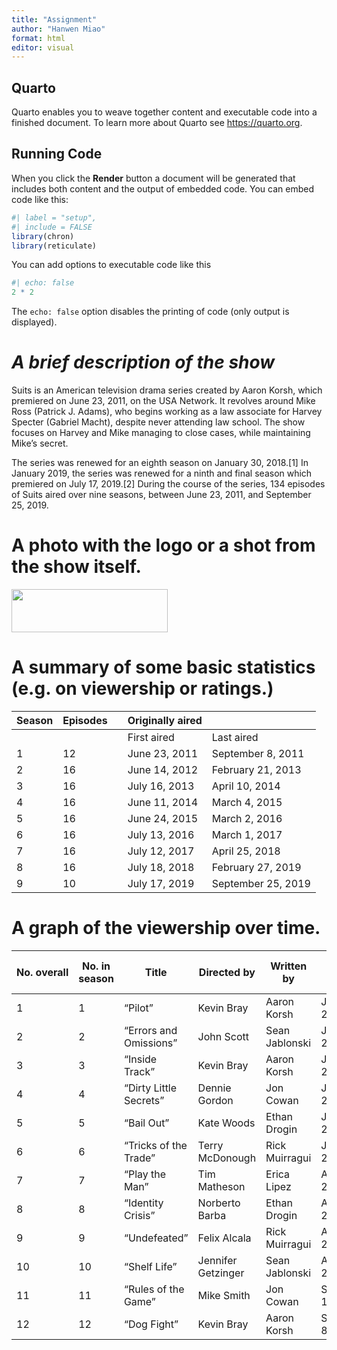 ```yaml
---
title: "Assignment"
author: "Hanwen Miao"
format: html
editor: visual
---
```


## Quarto

Quarto enables you to weave together content and executable code into a finished document. To learn more about Quarto see <https://quarto.org>.

## Running Code

When you click the **Render** button a document will be generated that includes both content and the output of embedded code. You can embed code like this:

```r
#| label = "setup",
#| include = FALSE
library(chron)
library(reticulate)
```

You can add options to executable code like this

```r
#| echo: false
2 * 2
```

The `echo: false` option disables the printing of code (only output is displayed).

# ***A brief description of the show***
Suits is an American television drama series created by Aaron Korsh,   which premiered on June 23,  2011,   on the USA Network.  It revolves around Mike Ross (Patrick J. Adams),  who begins working as a law associate for Harvey Specter (Gabriel Macht),  despite never attending law school.  The show focuses on Harvey and Mike managing to close cases,  while maintaining Mike's secret.

The series was renewed for an eighth season on January 30, 2018.[1] In January 2019, the series was renewed for a ninth and final season which premiered on July 17, 2019.[2] During the course of the series, 134 episodes of Suits aired over nine seasons, between June 23, 2011, and September 25, 2019.

# A photo with the logo or a shot from the show itself.


<img src="//upload.wikimedia.org/wikipedia/commons/thumb/c/cc/Suits_Logo.png/250px-Suits_Logo.png" decoding="async" width="250" height="69" class="mw-file-element" srcset="//upload.wikimedia.org/wikipedia/commons/thumb/c/cc/Suits_Logo.png/375px-Suits_Logo.png 1.5x, //upload.wikimedia.org/wikipedia/commons/thumb/c/cc/Suits_Logo.png/500px-Suits_Logo.png 2x" data-file-width="941" data-file-height="258">

# A summary of some basic statistics (e.g. on viewership or ratings.)

| Season | Episodes |   | Originally aired |                    |
|--------|----------|---|------------------|--------------------|
|        |          |   | First aired      | Last aired         |
|  1     | 12       |   | June 23, 2011    | September 8, 2011  |
|  2     | 16       |   | June 14, 2012    | February 21, 2013  |
|  3     | 16       |   | July 16, 2013    | April 10, 2014     |
|  4     | 16       |   | June 11, 2014    | March 4, 2015      |
|  5     | 16       |   | June 24, 2015    | March 2, 2016      |
|  6     | 16       |   | July 13, 2016    | March 1, 2017      |
|  7     | 16       |   | July 12, 2017    | April 25, 2018     |
|  8     | 16       |   | July 18, 2018    | February 27, 2019  |
|  9     | 10       |   | July 17, 2019    | September 25, 2019 |


# A graph of the viewership over time.

| No. overall | No. in season | Title                  | Directed by        | Written by     | Original air date | U.S. viewers (millions) |
|-------------|---------------|------------------------|--------------------|----------------|-------------------|-------------------------|
| 1           | 1             | "Pilot"                | Kevin Bray         | Aaron Korsh    | June 23, 2011     | 4.64[3]                 |
| 2           | 2             | "Errors and Omissions" | John Scott         | Sean Jablonski | June 30, 2011     | 3.89[4]                 |
| 3           | 3             | "Inside Track"         | Kevin Bray         | Aaron Korsh    | July 7, 2011      | 4.53[5]                 |
| 4           | 4             | "Dirty Little Secrets" | Dennie Gordon      | Jon Cowan      | July 14, 2011     | 4.38[6]                 |
| 5           | 5             | "Bail Out"             | Kate Woods         | Ethan Drogin   | July 21, 2011     | 4.38[7]                 |
| 6           | 6             | "Tricks of the Trade"  | Terry McDonough    | Rick Muirragui | July 28, 2011     | 4.44[8]                 |
| 7           | 7             | "Play the Man"         | Tim Matheson       | Erica Lipez    | August 4, 2011    | 4.03[9]                 |
| 8           | 8             | "Identity Crisis"      | Norberto Barba     | Ethan Drogin   | August 11, 2011   | 3.96[10]                |
| 9           | 9             | "Undefeated"           | Felix Alcala       | Rick Muirragui | August 18, 2011   | 4.45[11]                |
| 10          | 10            | "Shelf Life"           | Jennifer Getzinger | Sean Jablonski | August 25, 2011   | 3.82[12]                |
| 11          | 11            | "Rules of the Game"    | Mike Smith         | Jon Cowan      | September 1, 2011 | 3.96[13]                |
| 12          | 12            | "Dog Fight"            | Kevin Bray         | Aaron Korsh    | September 8, 2011 | 3.47[14]                |



